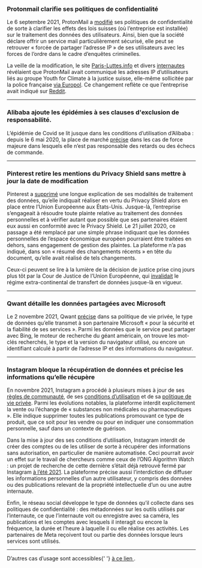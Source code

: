 ### Protonmail clarifie ses politiques de confidentialité

Le 6 septembre 2021, ProtonMail a <a target="_blank" rel="noopener" href="https://github.com/OpenTermsArchive/contrib-versions/commit/510c7d65e4254e1d53221b139d7e25bb2b990510">modifié</a> ses politiques de confidentialité de sorte à clarifier les effets des lois suisses (où l’entreprise est installée) sur le traitement des données des utilisateurs. Ainsi, bien que la société déclare offrir un service mail particulièrement sécurisé, elle peut se retrouver « forcée de partager l’adresse IP » de ses utilisateurs avec les forces de l’ordre dans le cadre d’enquêtes criminelles.

La veille de la modification, le site <a target="_blank" rel="noopener" href="https://paris-luttes.info/recit-policier-de-sainte-marthe-15258?lang=fr">Paris-Luttes.info</a> et divers <a target="_blank" rel="noopener" href="https://mobile.twitter.com/OnEstLaTech/status/1434576598418796549">internautes</a> révélaient que ProtonMail avait communiqué les adresses IP d’utilisateurs liés au groupe Youth for Climate à la justice suisse, elle-même sollicitée par la police française <a target="_blank" rel="noopener" href="https://www.numerama.com/tech/736940-protonmail-transmet-des-adresses-ip-a-la-police-4-questions-pour-comprendre-la-polemique.html">via Europol</a>. Ce changement reflète ce que l’entreprise avait indiqué sur <a target="_blank" rel="noopener" href="https://www.reddit.com/r/ProtonMail/comments/pil6xi/climate_activist_arrested_after_protonmail/hbqha63">Reddit</a>.

---

### Alibaba ajoute les épidémies à ses clauses d'exclusion de responsabilité.

L’épidémie de Covid se lit jusque dans les conditions d’utilisation d’Alibaba : depuis le 6 mai 2020, la place de marché <a target="_blank" rel="noopener" href="https://github.com/ambanum/CGUs-data/commit/37503cb23">précise</a> dans les cas de force majeure dans lesquels elle n’est pas responsable des retards ou des échecs de commande.

---

### Pinterest retire les mentions du Privacy Shield sans mettre à jour la date de modification

Pinterest a <a target="_blank" rel="noopener" href="https://github.com/ambanum/CGUs-data/commit/a53e891ba">supprimé</a> une longue explication de ses modalités de traitement des données, qu’elle indiquait réaliser en vertu du Privacy Shield alors en place entre l’Union Européenne aux États-Unis. Jusque-là, l’entreprise s’engageait à résoudre toute plainte relative au traitement des données personnelles et à vérifier autant que possible que ses partenaires étaient eux aussi en conformité avec le Privacy Shield. Le 21 juillet 2020, ce passage a été remplacé par une simple phrase indiquant que les données personnelles de l’espace économique européen pourraient être traitées en dehors, sans engagement de gestion des plaintes. La plateforme n’a pas indiqué, dans son « résumé des changements récents » en tête du document, qu’elle avait réalisé de tels changements.

Ceux-ci peuvent se lire à la lumière de la décision de justice prise cinq jours plus tôt par la Cour de Justice de l’Union Européenne, qui <a target="_blank" rel="noopener" href="https://www.cnil.fr/fr/invalidation-du-privacy-shield-les-suites-de-larret-de-la-cjue">invalidait</a> le régime extra-continental de transfert de données jusque-là en vigueur.

---

### Qwant détaille les données partagées avec Microsoft

Le 2 novembre 2021, Qwant <a target="_blank" rel="noopener" href="https://github.com/OpenTermsArchive/contrib-versions/commit/549e959ef7671a194b9bedba8d12c8031c39b922">précise</a> dans sa politique de vie privée, le type de données qu’elle transmet à son partenaire Microsoft « pour la sécurité et la fiabilité de ses services ». Parmi les données que le service peut partager avec Bing, le moteur de recherche du géant américain, on trouve les mot-clés recherchés, le type et la version du navigateur utilisé, ou encore un identifiant calculé à partir de l’adresse IP et des informations du navigateur.

---

### Instagram bloque la récupération de données et précise les informations qu’elle récupère

En novembre 2021, Instagram a procédé à plusieurs mises à jour de ses <a target="_blank" rel="noopener" href="https://github.com/OpenTermsArchive/contrib-versions/commit/9998cb21b69a222540491a81dd05be19a9785891">règles de communauté</a>, de ses <a target="_blank" rel="noopener" href="https://github.com/OpenTermsArchive/contrib-versions/commit/9aaf5dbfc3b34d45d640b0c7f96dce3598c7bcd2">conditions d’utilisation</a> et de sa <a  target="_blank" rel="noopener" href="https://github.com/OpenTermsArchive/contrib-versions/commit/927ceba3865d79cd1b123d9f4b9928b8e997070c">politique de vie privée</a>. Parmi les évolutions notables, la plateforme interdit explicitement la vente ou l’échange de « substances non médicales ou pharmaceutiques ». Elle indique supprimer toutes les publications promouvant ce type de produit, que ce soit pour les vendre ou pour en indiquer une consommation personnelle, sauf dans un contexte de guérison.

Dans la mise à jour des ses conditions d’utilisation, Instagram interdit de créer des comptes ou de les utiliser de sorte à récupérer des informations sans autorisation, en particulier de manière automatisée. Ceci pourrait avoir un effet sur le travail de chercheurs comme ceux de l’ONG Algorithm Watch : un projet de recherche de cette dernière s’était déjà retrouvé fermé par Instagram <a  target="_blank" rel="noopener" href="https://algorithmwatch.org/en/instagram-research-shut-down-by-facebook/">à l’été 2021</a>. La plateforme précise aussi l’interdiction de diffuser les informations personnelles d’un autre utilisateur, y compris des données ou des publications relevant de la propriété intellectuelle d’un ou une autre internaute.

Enfin, le réseau social développe le type de données qu’il collecte dans ses politiques de confidentialité : des métadonnées sur les outils utilisés par l’internaute, ce que l’internaute voit ou enregistre avec sa caméra, les publications et les comptes avec lesquels il interagit ou encore la fréquence, la durée et l’heure à laquelle il ou elle réalise ces activités. Les partenaires de Meta reçoivent tout ou partie des données lorsque leurs services sont utilisés.

---

<div className="text__center">
  D’autres cas d’usage sont accessibles{' '}
  <a
    target="_blank"
    rel="noopener"
    href="https://github.com/ambanum/OpenTermsArchive/wiki/Études-de-cas"
  >
    à ce lien
  </a>
  .
</div>
